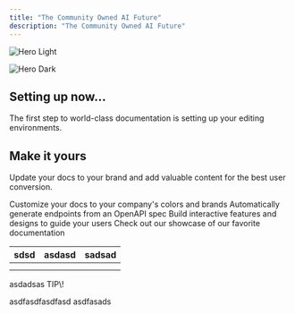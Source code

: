 ```yaml
---
title: "The Community Owned AI Future"
description: "The Community Owned AI Future"
---
```


<img
  className="block dark:hidden"
  src="/images/LAMhero.png"
  alt="Hero Light"
/>

<img
  className="hidden dark:block"
  src="/LAMhero.png"
  alt="Hero Dark"
  title={true}
/>

## Setting up now...

The first step to world-class documentation is setting up your editing environments.

## Make it yours

Update your docs to your brand and add valuable content for the best user conversion.

<CardGroup cols={2}>
  <Card title="Customize Style" icon="palette" href="https://mintlify.com/docs/settings/global">
    Customize your docs to your company's colors and brands
  </Card>
  <Card title="Reference APIs" icon="code" href="https://mintlify.com/docs/api-playground/openapi">
    Automatically generate endpoints from an OpenAPI spec
  </Card>
  <Card title="Add Components" icon="screwdriver-wrench" href="https://mintlify.com/docs/content/components/accordions">
    Build interactive features and designs to guide your users
  </Card>
  <Card title="Get Inspiration" icon="stars" href="https://mintlify.com/customers">
    Check out our showcase of our favorite documentation
  </Card>
</CardGroup>

| sdsd | asdasd | sadsad |
| ---- | ------ | ------ |
|      |        |        |
|      |        |        |

<Tip>
  asdadsas TIP\!
</Tip>

<Tooltip tip="">asdfasdfasdfasd</Tooltip> asdfasads